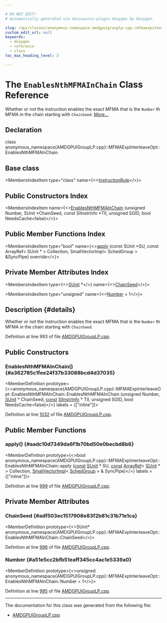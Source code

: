 ```yaml
---

# DO NOT EDIT!
# Automatically generated via docusaurus-plugin-doxygen by Doxygen.

slug: /api/classes/anonymous-namespace-amdgpuigrouplp-cpp-/mfmaexpinterleaveopt/enablesnthmfmainchain
custom_edit_url: null
keywords:
  - doxygen
  - reference
  - class
toc_max_heading_level: 3

---
```





# The `EnablesNthMFMAInChain` Class Reference

<DoxygenPage pluginConfig={pluginConfig}>

Whether or not the instruction enables the exact MFMA that is the <code>Number</code> th MFMA in the chain starting with <code>ChainSeed</code>. <a href="#details">More...</a>

## Declaration

<CodeBlock>class anonymous_namespace{AMDGPUIGroupLP.cpp}::MFMAExpInterleaveOpt::EnablesNthMFMAInChain</CodeBlock>

## Base class

<MembersIndex>

<MembersIndexItem
  type="class"
  name={<><a href="/docs/api/classes/anonymous-namespace-amdgpuigrouplp-cpp-/instructionrule">InstructionRule</a></>}>
</MembersIndexItem>

</MembersIndex>

## Public Constructors Index

<MembersIndex>

<MembersIndexItem
  name={<><a href="#a362785c1fee24f37b33088bcd4d37035">EnablesNthMFMAInChain</a> (unsigned Number, SUnit &#42;ChainSeed, const SIInstrInfo &#42;TII, unsigned SGID, bool NeedsCache=false)</>}>
</MembersIndexItem>

</MembersIndex>

## Public Member Functions Index

<MembersIndex>

<MembersIndexItem
  type="bool"
  name={<><a href="#aadc10d7349da6f1b70bd50e0becbd8b6">apply</a> (const SUnit &#42;SU, const ArrayRef&lt; SUnit &#42; &gt; Collection, SmallVectorImpl&lt; SchedGroup &gt; &amp;SyncPipe) override</>}>
</MembersIndexItem>

</MembersIndex>

## Private Member Attributes Index

<MembersIndex>

<MembersIndexItem
  type={<><a href="/docs/api/classes/llvm/sunit">SUnit</a> &#42;</>}
  name={<><a href="#adf503ec1517908e83f2b81c31b71e1ca">ChainSeed</a></>}>
</MembersIndexItem>

<MembersIndexItem
  type="unsigned"
  name={<><a href="#a51e5cc2bfb51eaff345cc4ac1e5339a0">Number</a> = 1</>}>
</MembersIndexItem>

</MembersIndex>

## Description {#details}

Whether or not the instruction enables the exact MFMA that is the <code>Number</code> th MFMA in the chain starting with <code>ChainSeed</code>.

Definition at line 993 of file <a href="/docs/api/files/lib/lib/target/lib/target/amdgpu/amdgpuigrouplp-cpp">AMDGPUIGroupLP.cpp</a>.

<SectionDefinition>

## Public Constructors

### EnablesNthMFMAInChain() {#a362785c1fee24f37b33088bcd4d37035}

<MemberDefinition
  prototype={<>anonymous&#95;namespace&#123;AMDGPUIGroupLP.cpp&#125;::MFMAExpInterleaveOpt::EnablesNthMFMAInChain::EnablesNthMFMAInChain (unsigned Number, <a href="/docs/api/classes/llvm/sunit">SUnit</a> &#42; ChainSeed, <a href="/docs/api/files/lib/lib/target/lib/target/aarch64/aarch64promoteconstant-cpp/#a90f8350fecae261c25be85d38b451bff">const</a> <a href="/docs/api/classes/llvm/siinstrinfo">SIInstrInfo</a> &#42; TII, unsigned SGID, bool NeedsCache=false)</>}
  labels = {["inline"]}>

Definition at line <a href="/docs/api/files/lib/lib/target/lib/target/amdgpu/amdgpuigrouplp-cpp/#l01032">1032</a> of file <a href="/docs/api/files/lib/lib/target/lib/target/amdgpu/amdgpuigrouplp-cpp">AMDGPUIGroupLP.cpp</a>.
</MemberDefinition>

</SectionDefinition>

<SectionDefinition>

## Public Member Functions

### apply() {#aadc10d7349da6f1b70bd50e0becbd8b6}

<MemberDefinition
  prototype={<>bool anonymous&#95;namespace&#123;AMDGPUIGroupLP.cpp&#125;::MFMAExpInterleaveOpt::EnablesNthMFMAInChain::apply (<a href="/docs/api/files/lib/lib/target/lib/target/aarch64/aarch64promoteconstant-cpp/#a90f8350fecae261c25be85d38b451bff">const</a> <a href="/docs/api/classes/llvm/sunit">SUnit</a> &#42; SU, <a href="/docs/api/files/lib/lib/target/lib/target/aarch64/aarch64promoteconstant-cpp/#a90f8350fecae261c25be85d38b451bff">const</a> <a href="/docs/api/classes/llvm/arrayref">ArrayRef</a>&lt; <a href="/docs/api/classes/llvm/sunit">SUnit</a> &#42; &gt; Collection, <a href="/docs/api/classes/llvm/smallvectorimpl">SmallVectorImpl</a>&lt; <a href="/docs/api/classes/anonymous-namespace-amdgpuigrouplp-cpp-/schedgroup">SchedGroup</a> &gt; &amp; SyncPipe)</>}
  labels = {["inline"]}>

Definition at line <a href="/docs/api/files/lib/lib/target/lib/target/amdgpu/amdgpuigrouplp-cpp/#l00999">999</a> of file <a href="/docs/api/files/lib/lib/target/lib/target/amdgpu/amdgpuigrouplp-cpp">AMDGPUIGroupLP.cpp</a>.
</MemberDefinition>

</SectionDefinition>

<SectionDefinition>

## Private Member Attributes

### ChainSeed {#adf503ec1517908e83f2b81c31b71e1ca}

<MemberDefinition
  prototype={<>SUnit&#42; anonymous&#95;namespace&#123;AMDGPUIGroupLP.cpp&#125;::MFMAExpInterleaveOpt::EnablesNthMFMAInChain::ChainSeed</>}>

Definition at line <a href="/docs/api/files/lib/lib/target/lib/target/amdgpu/amdgpuigrouplp-cpp/#l00996">996</a> of file <a href="/docs/api/files/lib/lib/target/lib/target/amdgpu/amdgpuigrouplp-cpp">AMDGPUIGroupLP.cpp</a>.
</MemberDefinition>

### Number {#a51e5cc2bfb51eaff345cc4ac1e5339a0}

<MemberDefinition
  prototype={<>unsigned anonymous&#95;namespace&#123;AMDGPUIGroupLP.cpp&#125;::MFMAExpInterleaveOpt::EnablesNthMFMAInChain::Number = 1</>}>

Definition at line <a href="/docs/api/files/lib/lib/target/lib/target/amdgpu/amdgpuigrouplp-cpp/#l00995">995</a> of file <a href="/docs/api/files/lib/lib/target/lib/target/amdgpu/amdgpuigrouplp-cpp">AMDGPUIGroupLP.cpp</a>.
</MemberDefinition>

</SectionDefinition>

<hr/>

The documentation for this class was generated from the following file:

<ul>
<li><a href="/docs/api/files/lib/lib/target/lib/target/amdgpu/amdgpuigrouplp-cpp">AMDGPUIGroupLP.cpp</a></li>
</ul>

</DoxygenPage>
